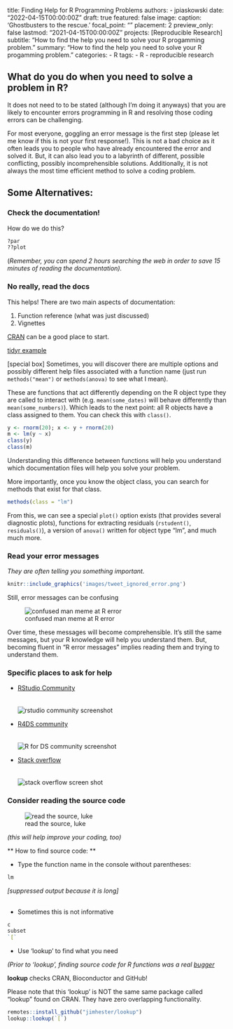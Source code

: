 
title: Finding Help for R Programming Problems
authors:
- jpiaskowski
date: "2022-04-15T00:00:00Z"
draft: true
featured: false
image:
  caption: 'Ghostbusters to the rescue.'
  focal_point: ""
  placement: 2
  preview_only: false
lastmod: "2021-04-15T00:00:00Z"
projects: [Reproducible Research]
subtitle: "How to find the help you need to solve your R progamming problem."
summary: "How to find the help you need to solve your R progamming problem."
categories:
- R
tags:
- R
- reproducible research


## What do you do when you need to solve a problem in R? 

It does not need to to be stated (although I'm doing it anyways) that you are likely to encounter errors programming in R and resolving those coding errors can be challenging. 

For most everyone, goggling an error message is the first step (please let me know if this is not your first response!). This is not a bad choice as it often leads you to people who have already encountered the error and solved it. But, it can also lead you to a labyrinth of different, possible conflicting, possibly incomprehensible solutions. Additionally, it is not always the most time efficient method to solve a coding problem. 

## Some Alternatives: 

### Check the documentation!

How do we do this?

```r
?par
??plot
```


(*Remember, you can spend 2 hours searching the web in order to save 15 minutes of reading the documentation).*

### No really, read the docs

This helps! There are two main aspects of documentation:   

1. Function reference (what was just discussed)
1. Vignettes

[CRAN](https://cran.r-project.org/web/packages/available_packages_by_name.html) can be a good place to start. 

[tidyr example](https://CRAN.R-project.org/package=tidyr)

[special box]
Sometimes, you will discover there are multiple options and possibly different help files associated with a function name (just run `methods("mean")` or `methods(anova)` to see what I mean). 

These are functions that act differently depending on the R object type they are called to interact with (e.g. `mean(some_dates)` will behave differently than `mean(some_numbers)`). Which leads to the next point: all R objects have a class assigned to them. You can check this with `class()`. 

```r
y <- rnorm(20); x <- y + rnorm(20) 
m <- lm(y ~ x)
class(y)
class(m)
```

Understanding this difference between functions will help you understand which documentation files will help you solve your problem.  

More importantly, once you know the object class, you can search for methods that exist for that class. 

```r
methods(class = "lm")
```
From this, we can see a special `plot()` option exists (that provides several diagnostic plots), functions for extracting residuals (`rstudent()`, `residuals()`), a version of `anova()` written for object type "lm", and much much more. 

### Read your error messages

*They are often telling you something important.*

```r
knitr::include_graphics('images/tweet_ignored_error.png')
```

Still, error messages can be confusing

![confused man meme at R error](images/r_function_error.jpg)

Over time, these messages will become comprehensible. It's still the same messages, but your R knowledge will help you understand them. But, becoming fluent in "R error messages" implies reading them and trying to understand them. 


### Specific places to ask for help

* [RStudio Community](https://community.rstudio.com/)  
<br>  
![rstudio community screenshot](images/rstudio_community.png)


* [R4DS community](https://www.rfordatasci.com/)  
<br>   
![R for DS community screenshot](images/r4ds_screenshot.png)  


* [Stack overflow](https://stackoverflow.com/)  
<br>  
![stack overflow screen shot](images/stackoverflow_screenshot.png)


### Consider reading the source code

![read the source, luke](images/luke_source_code.jpeg)

*(this will help improve your coding, too)*

** How to find source code: **

* Type the function name in the console without parentheses: 
```r
lm
```
*[suppressed output because it is long]*
<br><br>

* Sometimes this is not informative   
```r
c
subset
`[`
```


* Use 'lookup' to find what you need

*(Prior to 'lookup', finding source code for R functions was a real [bugger](https://github.com/jennybc/access-r-source#readme)*

**lookup** checks CRAN, Bioconductor and GitHub!

Please note that this 'lookup' is NOT the same same package called "lookup" found on CRAN. They have zero overlapping functionality. 

```r
remotes::install_github("jimhester/lookup")
lookup::lookup(`[`)
```



